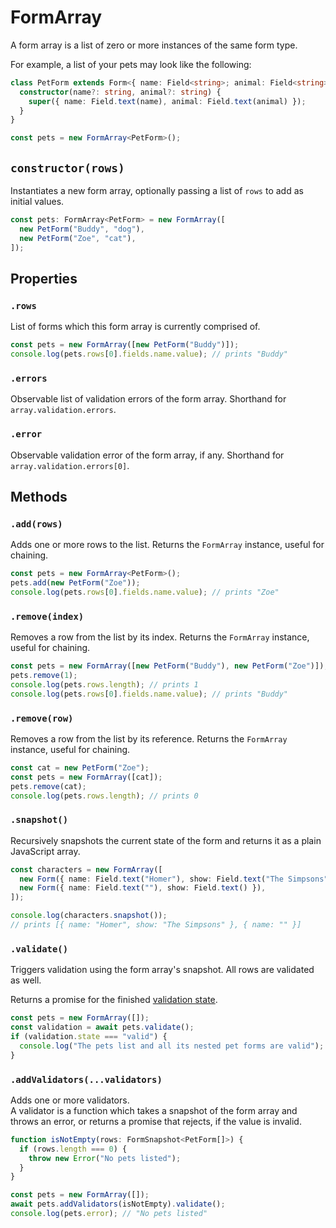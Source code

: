 # FormArray

A form array is a list of zero or more instances of the same form type.

For example, a list of your pets may look like the following:

```ts
class PetForm extends Form<{ name: Field<string>; animal: Field<string> }> {
  constructor(name?: string, animal?: string) {
    super({ name: Field.text(name), animal: Field.text(animal) });
  }
}

const pets = new FormArray<PetForm>();
```

## `constructor(rows)`

Instantiates a new form array, optionally passing a list of `rows` to add as initial values.

```ts
const pets: FormArray<PetForm> = new FormArray([
  new PetForm("Buddy", "dog"),
  new PetForm("Zoe", "cat"),
]);
```

## Properties

### `.rows`

List of forms which this form array is currently comprised of.

```ts
const pets = new FormArray([new PetForm("Buddy")]);
console.log(pets.rows[0].fields.name.value); // prints "Buddy"
```

### `.errors`

Observable list of validation errors of the form array.
Shorthand for `array.validation.errors`.

### `.error`

Observable validation error of the form array, if any.
Shorthand for `array.validation.errors[0]`.

## Methods

### `.add(rows)`

Adds one or more rows to the list. Returns the `FormArray` instance, useful for chaining.

```ts
const pets = new FormArray<PetForm>();
pets.add(new PetForm("Zoe"));
console.log(pets.rows[0].fields.name.value); // prints "Zoe"
```

### `.remove(index)`

Removes a row from the list by its index. Returns the `FormArray` instance, useful for chaining.

```ts
const pets = new FormArray([new PetForm("Buddy"), new PetForm("Zoe")]);
pets.remove(1);
console.log(pets.rows.length); // prints 1
console.log(pets.rows[0].fields.name.value); // prints "Buddy"
```

### `.remove(row)`

Removes a row from the list by its reference. Returns the `FormArray` instance, useful for chaining.

```ts
const cat = new PetForm("Zoe");
const pets = new FormArray([cat]);
pets.remove(cat);
console.log(pets.rows.length); // prints 0
```

### `.snapshot()`

Recursively snapshots the current state of the form and returns it as a plain JavaScript array.

```ts
const characters = new FormArray([
  new Form({ name: Field.text("Homer"), show: Field.text("The Simpsons") }),
  new Form({ name: Field.text(""), show: Field.text() }),
]);

console.log(characters.snapshot());
// prints [{ name: "Homer", show: "The Simpsons" }, { name: "" }]
```

### `.validate()`

Triggers validation using the form array's snapshot. All rows are validated as well.

Returns a promise for the finished [validation state](./validation.mdx#validation-1).

```ts
const pets = new FormArray([]);
const validation = await pets.validate();
if (validation.state === "valid") {
  console.log("The pets list and all its nested pet forms are valid");
}
```

### `.addValidators(...validators)`

Adds one or more validators.<br />
A validator is a function which takes a snapshot of the form array and throws an error, or returns
a promise that rejects, if the value is invalid.

```ts
function isNotEmpty(rows: FormSnapshot<PetForm[]>) {
  if (rows.length === 0) {
    throw new Error("No pets listed");
  }
}

const pets = new FormArray([]);
await pets.addValidators(isNotEmpty).validate();
console.log(pets.error); // "No pets listed"
```

